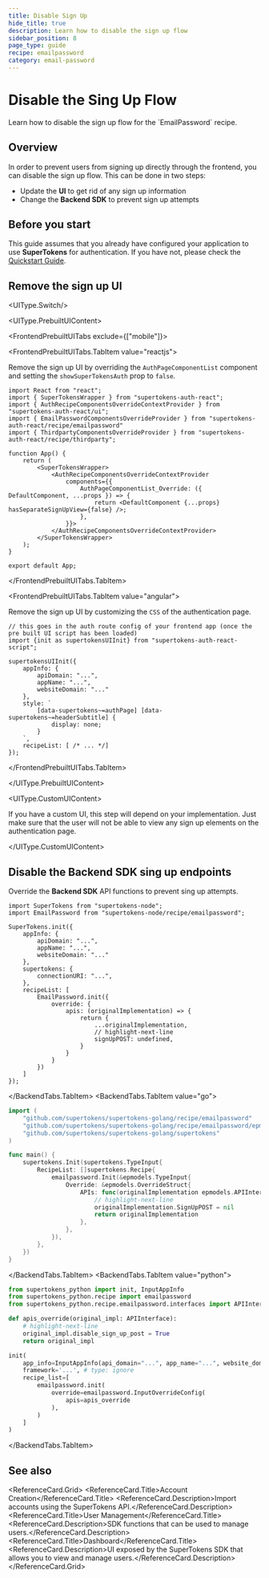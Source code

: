 ```yaml
---
title: Disable Sign Up
hide_title: true
description: Learn how to disable the sign up flow
sidebar_position: 8
page_type: guide
recipe: emailpassword
category: email-password
---
```



# Disable the Sing Up Flow

<DescriptionText>
  Learn how to disable the sign up flow for the `EmailPassword` recipe.
</DescriptionText>

<Separator />

## Overview

In order to prevent users from signing up directly through the frontend, you can disable the sign up flow.
This can be done in two steps:
- Update the **UI** to get rid of any sign up information
- Change the **Backend SDK** to prevent sign up attempts


## Before you start

This guide assumes that you already have configured your application to use **SuperTokens** for authentication.
If you have not, please check the [Quickstart Guide](/docs/quickstart/introduction). 



## Remove the sign up UI

<UIType.Switch/>

<UIType.PrebuiltUIContent>



<FrontendPrebuiltUITabs exclude={["mobile"]}>

<FrontendPrebuiltUITabs.TabItem value="reactjs">

Remove the sign up UI by overriding the `AuthPageComponentList` component and setting the `showSuperTokensAuth` prop to `false`.

```tsx
import React from "react";
import { SuperTokensWrapper } from "supertokens-auth-react";
import { AuthRecipeComponentsOverrideContextProvider } from "supertokens-auth-react/ui";
import { EmailPasswordComponentsOverrideProvider } from "supertokens-auth-react/recipe/emailpassword"
import { ThirdpartyComponentsOverrideProvider } from "supertokens-auth-react/recipe/thirdparty";

function App() {
    return (
        <SuperTokensWrapper>
            <AuthRecipeComponentsOverrideContextProvider
                components={{
                    AuthPageComponentList_Override: ({ DefaultComponent, ...props }) => {
                        return <DefaultComponent {...props} hasSeparateSignUpView={false} />;
                    },
                }}>
            </AuthRecipeComponentsOverrideContextProvider>
        </SuperTokensWrapper>
    );
}

export default App;
```

</FrontendPrebuiltUITabs.TabItem>

<FrontendPrebuiltUITabs.TabItem value="angular">

Remove the sign up UI by customizing the `CSS` of the authentication page. 

```tsx
// this goes in the auth route config of your frontend app (once the pre built UI script has been loaded)
import {init as supertokensUIInit} from "supertokens-auth-react-script";

supertokensUIInit({
    appInfo: {
        apiDomain: "...",
        appName: "...",
        websiteDomain: "..."
    },
    style: `
        [data-supertokens~=authPage] [data-supertokens~=headerSubtitle] {
            display: none;
        }
    `,
    recipeList: [ /* ... */]
});
```

</FrontendPrebuiltUITabs.TabItem>

</FrontendPrebuiltUITabs>

</UIType.PrebuiltUIContent>

<UIType.CustomUIContent>

If you have a custom UI, this step will depend on your implementation.
Just make sure that the user will not be able to view any sign up elements on the authentication page.

</UIType.CustomUIContent>


## Disable the Backend SDK sing up endpoints

Override the **Backend SDK** API functions to prevent sing up attempts.

<BackendTabs>
<BackendTabs.TabItem value="nodejs">

```tsx
import SuperTokens from "supertokens-node";
import EmailPassword from "supertokens-node/recipe/emailpassword";

SuperTokens.init({
    appInfo: {
        apiDomain: "...",
        appName: "...",
        websiteDomain: "..."
    },
    supertokens: {
        connectionURI: "...",
    },
    recipeList: [
        EmailPassword.init({
            override: {
                apis: (originalImplementation) => {
                    return {
                        ...originalImplementation,
                        // highlight-next-line
                        signUpPOST: undefined,
                    }
                }
            }
        })
    ]
});
```

</BackendTabs.TabItem>
<BackendTabs.TabItem value="go">

```go
import (
	"github.com/supertokens/supertokens-golang/recipe/emailpassword"
	"github.com/supertokens/supertokens-golang/recipe/emailpassword/epmodels"
	"github.com/supertokens/supertokens-golang/supertokens"
)

func main() {
	supertokens.Init(supertokens.TypeInput{
		RecipeList: []supertokens.Recipe{
			emailpassword.Init(&epmodels.TypeInput{
				Override: &epmodels.OverrideStruct{
					APIs: func(originalImplementation epmodels.APIInterface) epmodels.APIInterface {
                        // highlight-next-line
						originalImplementation.SignUpPOST = nil
						return originalImplementation
					},
				},
			}),
		},
	})
}
```
</BackendTabs.TabItem>
<BackendTabs.TabItem value="python">

```python
from supertokens_python import init, InputAppInfo
from supertokens_python.recipe import emailpassword
from supertokens_python.recipe.emailpassword.interfaces import APIInterface

def apis_override(original_impl: APIInterface):
    # highlight-next-line
    original_impl.disable_sign_up_post = True
    return original_impl

init(
    app_info=InputAppInfo(api_domain="...", app_name="...", website_domain="..."),
    framework='...', # type: ignore
    recipe_list=[
        emailpassword.init(
            override=emailpassword.InputOverrideConfig(
                apis=apis_override
            ),
        )
    ]
)
```

</BackendTabs.TabItem>
</BackendTabs>


## See also


<ReferenceCard.Grid>
    <ReferenceCard href="/docs/migration/account-migration">
      <ReferenceCard.Title>Account Creation</ReferenceCard.Title>
      <ReferenceCard.Description>Import accounts using the SuperTokens API.</ReferenceCard.Description>
      </ReferenceCard>
	<ReferenceCard href="/docs/post-authentication/user-management/common-actions">
      <ReferenceCard.Title>User Management</ReferenceCard.Title>
      <ReferenceCard.Description>SDK functions that can be used to manage users.</ReferenceCard.Description>
      </ReferenceCard>
    <ReferenceCard href="/docs/post-authentication/dashboard/introduction">
      <ReferenceCard.Title>Dashboard</ReferenceCard.Title>
      <ReferenceCard.Description>UI exposed by the SuperTokens SDK that allows you to view and manage users.</ReferenceCard.Description>
      </ReferenceCard>
</ReferenceCard.Grid>

